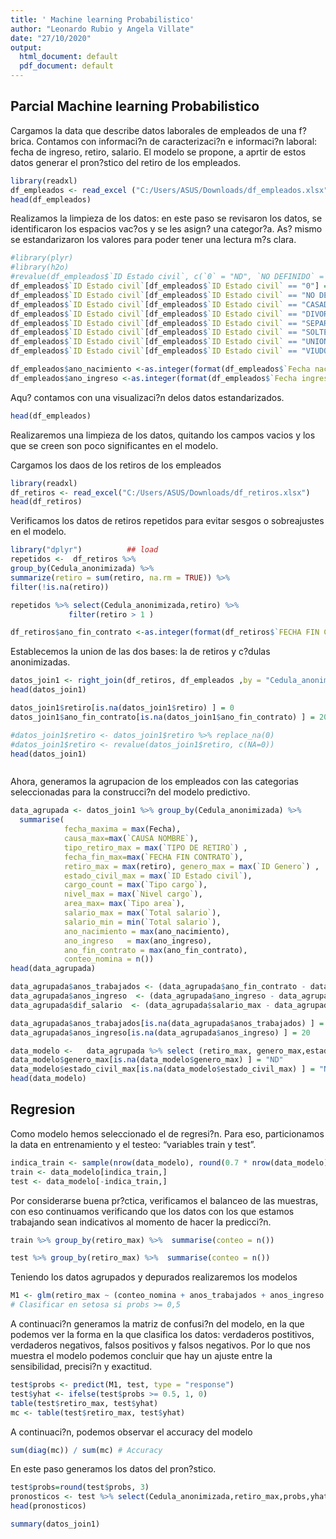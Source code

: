 ```yaml
---
title: ' Machine learning Probabilistico'
author: "Leonardo Rubio y Angela Villate"
date: "27/10/2020"
output:
  html_document: default
  pdf_document: default
---
```


## Parcial Machine learning Probabilistico 

Cargamos la data que describe datos laborales de empleados de una f?brica. Contamos con informaci?n de caracterizaci?n e informaci?n laboral: fecha de ingreso, retiro, salario. El modelo se propone, a aprtir de estos datos generar el pron?stico del retiro de los empleados.
```r
library(readxl)
df_empleados <- read_excel ("C:/Users/ASUS/Downloads/df_empleados.xlsx")
head(df_empleados)
```

Realizamos la limpieza de los datos: en este paso se revisaron los datos, se identificaron los espacios vac?os y se les asign? una categor?a. As? mismo se estandarizaron los valores
para poder tener una lectura m?s clara.
```r
#library(plyr)
#library(h2o)
#revalue(df_empleados$`ID Estado civil`, c(`0` = "ND", `NO DEFINIDO` = "ND"))
df_empleados$`ID Estado civil`[df_empleados$`ID Estado civil` == "0"] = "ND"
df_empleados$`ID Estado civil`[df_empleados$`ID Estado civil` == "NO DEFINIDO"] = "ND"
df_empleados$`ID Estado civil`[df_empleados$`ID Estado civil` == "CASADO"] = "CAS"
df_empleados$`ID Estado civil`[df_empleados$`ID Estado civil` == "DIVORCIADO"] = "DIV"
df_empleados$`ID Estado civil`[df_empleados$`ID Estado civil` == "SEPARADO"] = "SEP"
df_empleados$`ID Estado civil`[df_empleados$`ID Estado civil` == "SOLTERO"] = "SOL"
df_empleados$`ID Estado civil`[df_empleados$`ID Estado civil` == "UNION LIBRE"] = "UNI"
df_empleados$`ID Estado civil`[df_empleados$`ID Estado civil` == "VIUDO"] = "VIU"
```

```r
df_empleados$ano_nacimiento <-as.integer(format(df_empleados$`Fecha nacimiento`, "%Y")) 
df_empleados$ano_ingreso <-as.integer(format(df_empleados$`Fecha ingreso`, "%Y")) 
```

Aqu? contamos con una visualizaci?n delos datos estandarizados.
```r
head(df_empleados)
```


Realizaremos una limpieza de los datos, quitando los campos vacios y los que se creen son poco significantes en el modelo. 



Cargamos los daos de los retiros de los empleados 
```r
library(readxl)
df_retiros <- read_excel("C:/Users/ASUS/Downloads/df_retiros.xlsx")
head(df_retiros)
```
Verificamos los datos de retiros repetidos para evitar sesgos o sobreajustes en el modelo.

```r
library("dplyr")          ## load
repetidos <-  df_retiros %>% 
group_by(Cedula_anonimizada) %>%   
summarize(retiro = sum(retiro, na.rm = TRUE)) %>% 
filter(!is.na(retiro))

repetidos %>% select(Cedula_anonimizada,retiro) %>%
             filter(retiro > 1 )
```



```r
df_retiros$ano_fin_contrato <-as.integer(format(df_retiros$`FECHA FIN CONTRATO`, "%Y")) 
```


Establecemos la union de las dos bases: la de retiros y c?dulas anonimizadas.
```r
datos_join1 <- right_join(df_retiros, df_empleados ,by = "Cedula_anonimizada")
head(datos_join1)
```

```r
datos_join1$retiro[is.na(datos_join1$retiro) ] = 0
datos_join1$ano_fin_contrato[is.na(datos_join1$ano_fin_contrato) ] = 2020

#datos_join1$retiro <- datos_join1$retiro %>% replace_na(0)
#datos_join1$retiro <- revalue(datos_join1$retiro, c(NA=0))
head(datos_join1)



```

Ahora, generamos la agrupacion de los empleados con las categorias seleccionadas para la construcci?n del modelo predictivo. 

```r
data_agrupada <- datos_join1 %>% group_by(Cedula_anonimizada) %>% 
  summarise(
            fecha_maxima = max(Fecha), 
            causa_max=max(`CAUSA NOMBRE`),
            tipo_retiro_max = max(`TIPO DE RETIRO`) ,
            fecha_fin_max=max(`FECHA FIN CONTRATO`), 
            retiro_max = max(retiro), genero_max = max(`ID Genero`) , 
            estado_civil_max = max(`ID Estado civil`), 
            cargo_count = max(`Tipo cargo`), 
            nivel_max = max(`Nivel cargo`),
            area_max= max(`Tipo area`),  
            salario_max = max(`Total salario`),
            salario_min = min(`Total salario`),
            ano_nacimiento = max(ano_nacimiento), 
            ano_ingreso   = max(ano_ingreso),
            ano_fin_contrato = max(ano_fin_contrato),
            conteo_nomina = n())
head(data_agrupada)
```

```r

data_agrupada$anos_trabajados <- (data_agrupada$ano_fin_contrato - data_agrupada$ano_ingreso) 
data_agrupada$anos_ingreso  <- (data_agrupada$ano_ingreso - data_agrupada$ano_nacimiento)
data_agrupada$dif_salario  <- (data_agrupada$salario_max - data_agrupada$salario_min)

data_agrupada$anos_trabajados[is.na(data_agrupada$anos_trabajados) ] = round((data_agrupada$conteo_nomina / 12),0)
data_agrupada$anos_ingreso[is.na(data_agrupada$anos_ingreso) ] = 20

```

```r
data_modelo <-   data_agrupada %>% select (retiro_max, genero_max,estado_civil_max,conteo_nomina,anos_trabajados,anos_ingreso,dif_salario, Cedula_anonimizada)
data_modelo$genero_max[is.na(data_modelo$genero_max) ] = "ND"
data_modelo$estado_civil_max[is.na(data_modelo$estado_civil_max) ] = "ND"
head(data_modelo)
```

## Regresion 

Como modelo hemos seleccionado el de regresi?n. Para eso,  particionamos la data en  entrenamiento y el testeo: "variables train y test". 

```r
indica_train <- sample(nrow(data_modelo), round(0.7 * nrow(data_modelo)))
train <- data_modelo[indica_train,]
test <- data_modelo[-indica_train,]
```


Por considerarse buena pr?ctica, verificamos el balanceo de las muestras, con eso continuamos verificando que los datos con los que estamos trabajando sean indicativos al momento de hacer la predicci?n.
```r
train %>% group_by(retiro_max) %>%  summarise(conteo = n())

```


```r
test %>% group_by(retiro_max) %>%  summarise(conteo = n())
```



Teniendo los datos agrupados y depurados realizaremos los modelos 
```r
M1 <- glm(retiro_max ~ (conteo_nomina + anos_trabajados + anos_ingreso + dif_salario) * (genero_max + estado_civil_max) ,data = train, family = "gaussian") 
# Clasificar en setosa si probs >= 0,5
```

A continuaci?n generamos la matriz de confusi?n del modelo, en la que podemos ver la forma en la que clasifica los datos: verdaderos postitivos, verdaderos negativos, falsos positivos y falsos negativos. Por lo que nos muestra el modelo podemos concluir que hay un ajuste entre la sensibilidad, precisi?n y exactitud. 
```r
test$probs <- predict(M1, test, type = "response")
test$yhat <- ifelse(test$probs >= 0.5, 1, 0)
table(test$retiro_max, test$yhat)
mc <- table(test$retiro_max, test$yhat)
```

A continuaci?n, podemos observar el accuracy del modelo
```r
sum(diag(mc)) / sum(mc) # Accuracy
```
En este paso generamos los datos del pron?stico. 
```r
test$probs=round(test$probs, 3)
pronosticos <- test %>% select(Cedula_anonimizada,retiro_max,probs,yhat)
head(pronosticos)
```




```r
summary(datos_join1)
```

